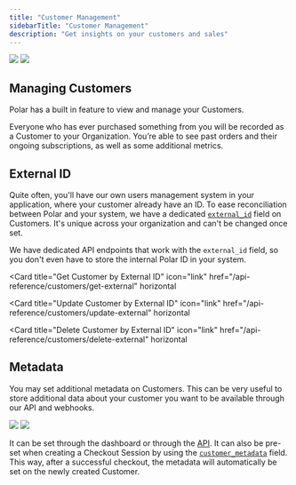 ```yaml
---
title: "Customer Management"
sidebarTitle: "Customer Management"
description: "Get insights on your customers and sales"
---
```


<img
  className="block dark:hidden"
  src="/assets/features/customer-management/details.light.png"
/>
<img
  className="hidden dark:block"
  src="/assets/features/customer-management/details.dark.png"
/>

## Managing Customers

Polar has a built in feature to view and manage your Customers.

Everyone who has ever purchased something from you will be recorded as a Customer to your Organization. You’re able to see past orders and their ongoing subscriptions, as well as some additional metrics.

## External ID

Quite often, you'll have our own users management system in your application, where your customer already have an ID. To ease reconciliation between Polar and your system, we have a dedicated [`external_id`](/api-reference/customers/get-external#response-external-id) field on Customers. It's unique across your organization and can't be changed once set.

We have dedicated API endpoints that work with the `external_id` field, so you don't even have to store the internal Polar ID in your system.

<Card
  title="Get Customer by External ID"
  icon="link"
  href="/api-reference/customers/get-external"
  horizontal
></Card>
<Card
  title="Update Customer by External ID"
  icon="link"
  href="/api-reference/customers/update-external"
  horizontal
></Card>
<Card
  title="Delete Customer by External ID"
  icon="link"
  href="/api-reference/customers/delete-external"
  horizontal
></Card>

## Metadata

You may set additional metadata on Customers. This can be very useful to store additional data about your customer you want to be available through our API and webhooks.

<img
  className="block dark:hidden"
  src="/assets/features/customer-management/edit.light.png"
/>
<img
  className="hidden dark:block"
  src="/assets/features/customer-management/edit.dark.png"
/>

It can be set through the dashboard or through the [API](/api-reference/customers/update#body-metadata). It can also be pre-set when creating a Checkout Session by using the [`customer_metadata`](/api-reference/checkouts/create-session#body-customer-metadata) field. This way, after a successful checkout, the metadata will automatically be set on the newly created Customer.
